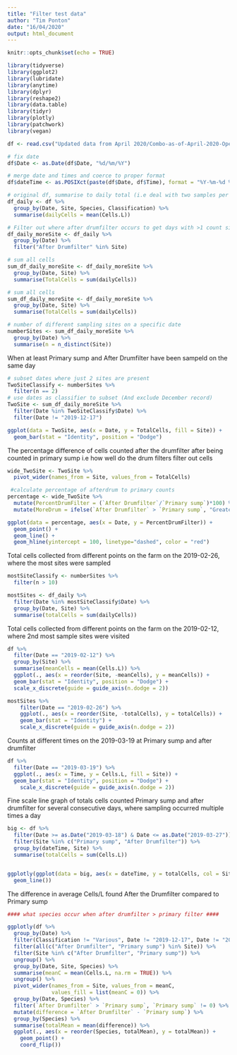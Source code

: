 ```yaml
---
title: "Filter test data"
author: "Tim Ponton"
date: "16/04/2020"
output: html_document
---
```


```r
knitr::opts_chunk$set(echo = TRUE)
```

```r
library(tidyverse)
library(ggplot2)
library(lubridate)
library(anytime)
library(dplyr)
library(reshape2)
library(data.table)
library(tidyr)
library(plotly)
library(patchwork)
library(vegan)
```

```r
df <- read.csv("Updated data from April 2020/Combo-as-of-April-2020-OpenRefineCopy.csv")

# fix date
df$Date <- as.Date(df$Date, "%d/%m/%Y")

# merge date and times and coerce to proper format 
df$dateTime <- as.POSIXct(paste(df$Date, df$Time), format = "%Y-%m-%d %H:%M")

```


```r
# original df, summarise to daily total (i.e deal with two samples per day)
df_daily <- df %>% 
  group_by(Date, Site, Species, Classification) %>% 
  summarise(dailyCells = mean(Cells.L))

# Filter out where after drumfilter occurs to get days with >1 count site
df_daily_moreSite <- df_daily %>% 
  group_by(Date) %>% 
  filter("After Drumfilter" %in% Site)

# sum all cells
sum_df_daily_moreSite <- df_daily_moreSite %>% 
  group_by(Date, Site) %>% 
  summarise(TotalCells = sum(dailyCells))

# sum all cells
sum_df_daily_moreSite <- df_daily_moreSite %>% 
  group_by(Date, Site) %>% 
  summarise(TotalCells = sum(dailyCells))

# number of different sampling sites on a specific date
numberSites <- sum_df_daily_moreSite %>% 
  group_by(Date) %>% 
  summarise(n = n_distinct(Site))
```



When at least Primary sump and After Drumfilter have been sampeld on the same day
```r
# subset dates where just 2 sites are present
TwoSiteClassify <- numberSites %>% 
  filter(n == 2)
# use dates as classifier to subset (And exclude December record)
TwoSite <- sum_df_daily_moreSite %>% 
  filter(Date %in% TwoSiteClassify$Date) %>% 
  filter(Date != "2019-12-17")
```

```r

ggplot(data = TwoSite, aes(x = Date, y = TotalCells, fill = Site)) +
  geom_bar(stat = "Identity", position = "Dodge")

```

The percentage difference of cells counted after the drumfilter after being counted in primary sump i.e how well do the drum filters filter out cells
```r

wide_TwoSite <- TwoSite %>% 
  pivot_wider(names_from = Site, values_from = TotalCells)

 #calculate percentage of afterdrum to primary counts
percentage <- wide_TwoSite %>% 
  mutate(PercentDrumFilter = (`After Drumfilter`/`Primary sump`)*100) %>% 
  mutate(MoreDrum = ifelse(`After Drumfilter` > `Primary sump`, "Greater", "Less"))
```

```r
ggplot(data = percentage, aes(x = Date, y = PercentDrumFilter)) +
  geom_point() +
  geom_line() +
  geom_hline(yintercept = 100, linetype="dashed", color = "red")

```





Total cells collected from different points on the farm on the 2019-02-26, where the most sites were sampled

```r


mostSiteClassify <- numberSites %>% 
  filter(n > 10)

mostSites <- df_daily %>% 
  filter(Date %in% mostSiteClassify$Date) %>% 
  group_by(Date, Site) %>% 
  summarise(totalCells = sum(dailyCells))

```



Total cells collected from different points on the farm on the 2019-02-12, where 2nd most sample sites were visited

```r
df %>% 
  filter(Date == "2019-02-12") %>% 
  group_by(Site) %>% 
  summarise(meanCells = mean(Cells.L)) %>% 
  ggplot(., aes(x = reorder(Site, -meanCells), y = meanCells)) +
  geom_bar(stat = "Identity", position = "Dodge") +
  scale_x_discrete(guide = guide_axis(n.dodge = 2)) 
```



```r
mostSites %>% 
    filter(Date == "2019-02-26") %>% 
    ggplot(., aes(x = reorder(Site, -totalCells), y = totalCells)) + 
    geom_bar(stat = "Identity") +
    scale_x_discrete(guide = guide_axis(n.dodge = 2))
```

Counts at different times on the 2019-03-19 at Primary sump and after drumfilter

```r
df %>% 
  filter(Date == "2019-03-19") %>% 
  ggplot(., aes(x = Time, y = Cells.L, fill = Site)) +
  geom_bar(stat = "Identity", position = "Dodge") +
    scale_x_discrete(guide = guide_axis(n.dodge = 2))
```

Fine scale line graph of totals cells counted Primary sump and after drumfilter for several consecutive days, where sampling occurred multiple times a day


```r
big <- df %>% 
  filter(Date >= as.Date("2019-03-18") & Date <= as.Date("2019-03-27")) %>% 
  filter(Site %in% c("Primary sump", "After Drumfilter")) %>% 
  group_by(dateTime, Site) %>% 
  summarise(totalCells = sum(Cells.L))


ggplotly(ggplot(data = big, aes(x = dateTime, y = totalCells, col = Site)) +
  geom_line())
```


The difference in average Cells/L found After the Drumfilter compared to Primary sump

```r
#### what species occur when after drumfilter > primary filter ####

ggplotly(df %>% 
  group_by(Date) %>% 
  filter(Classification != "Various", Date != "2019-12-17", Date != "2019-02-17") %>% 
  filter(all(c("After Drumfilter", "Primary sump") %in% Site)) %>% 
  filter(Site %in% c("After Drumfilter", "Primary sump")) %>% 
  ungroup() %>% 
  group_by(Date, Site, Species) %>% 
  summarise(meanC = mean(Cells.L, na.rm = TRUE)) %>% 
  ungroup() %>% 
  pivot_wider(names_from = Site, values_from = meanC, 
              values_fill = list(meanC = 0)) %>% 
  group_by(Date, Species) %>% 
  filter(`After Drumfilter` > `Primary sump`, `Primary sump` != 0) %>% 
  mutate(difference = `After Drumfilter` - `Primary sump`) %>% 
  group_by(Species) %>% 
  summarise(totalMean = mean(difference)) %>% 
  ggplot(., aes(x = reorder(Species, totalMean), y = totalMean)) +
    geom_point() +
    coord_flip())
```


